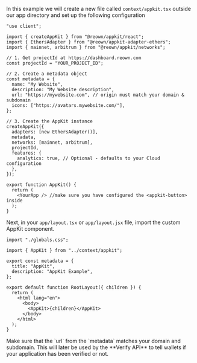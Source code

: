 In this example we will create a new file called `context/appkit.tsx` outside our app directory and set up the following configuration

```tsx
"use client";

import { createAppKit } from "@reown/appkit/react";
import { EthersAdapter } from "@reown/appkit-adapter-ethers";
import { mainnet, arbitrum } from "@reown/appkit/networks";

// 1. Get projectId at https://dashboard.reown.com
const projectId = "YOUR_PROJECT_ID";

// 2. Create a metadata object
const metadata = {
  name: "My Website",
  description: "My Website description",
  url: "https://mywebsite.com", // origin must match your domain & subdomain
  icons: ["https://avatars.mywebsite.com/"],
};

// 3. Create the AppKit instance
createAppKit({
  adapters: [new EthersAdapter()],
  metadata,
  networks: [mainnet, arbitrum],
  projectId,
  features: {
    analytics: true, // Optional - defaults to your Cloud configuration
  },
});

export function AppKit() {
  return (
    <YourApp /> //make sure you have configured the <appkit-button> inside
  );
}
```

Next, in your `app/layout.tsx` or `app/layout.jsx` file, import the custom AppKit component.

```tsx
import "./globals.css";

import { AppKit } from "../context/appkit";

export const metadata = {
  title: "AppKit",
  description: "AppKit Example",
};

export default function RootLayout({ children }) {
  return (
    <html lang="en">
      <body>
        <AppKit>{children}</AppKit>
      </body>
    </html>
  );
}
```

<Warning>
Make sure that the `url` from the `metadata` matches your domain and subdomain. This will later be used by the **Verify API** to tell wallets if your application has been verified or not.
</Warning>

